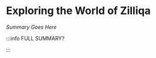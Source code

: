 # Exploring the World of Zilliqa

_Summary Goes Here_


<DocCardList />

:::info FULL SUMMARY?

<QuestButton
  text="Go To Campaign Page"
  link="https://app.stackup.dev/campaign_page/exploring-the-world-of-zilliqa"
/>

:::
